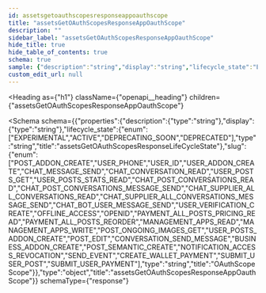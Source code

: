 ```yaml
---
id: assetsgetoauthscopesresponseappoauthscope
title: "assetsGetOAuthScopesResponseAppOauthScope"
description: ""
sidebar_label: "assetsGetOAuthScopesResponseAppOauthScope"
hide_title: true
hide_table_of_contents: true
schema: true
sample: {"description":"string","display":"string","lifecycle_state":"EXPERIMENTAL","slug":"POST_ADDON_CREATE"}
custom_edit_url: null
---
```



<Heading
  as={"h1"}
  className={"openapi__heading"}
  children={"assetsGetOAuthScopesResponseAppOauthScope"}
>
</Heading>





<Schema
  schema={{"properties":{"description":{"type":"string"},"display":{"type":"string"},"lifecycle_state":{"enum":["EXPERIMENTAL","ACTIVE","DEPRECATING_SOON","DEPRECATED"],"type":"string","title":"assetsGetOAuthScopesResponseLifeCycleState"},"slug":{"enum":["POST_ADDON_CREATE","USER_PHONE","USER_ID","USER_ADDON_CREATE","CHAT_MESSAGE_SEND","CHAT_CONVERSATION_READ","USER_POSTS_GET","USER_POSTS_STATS_READ","CHAT_POST_CONVERSATIONS_READ","CHAT_POST_CONVERSATIONS_MESSAGE_SEND","CHAT_SUPPLIER_ALL_CONVERSATIONS_READ","CHAT_SUPPLIER_ALL_CONVERSATIONS_MESSAGE_SEND","CHAT_BOT_USER_MESSAGE_SEND","USER_VERIFICATION_CREATE","OFFLINE_ACCESS","OPENID","PAYMENT_ALL_POSTS_PRICING_READ","PAYMENT_ALL_POSTS_REORDER","MANAGEMENT_APPS_READ","MANAGEMENT_APPS_WRITE","POST_ONGOING_IMAGES_GET","USER_POSTS_ADDON_CREATE","POST_EDIT","CONVERSATION_SEND_MESSAGE","BUSINESS_ADDON_CREATE","POST_SEMANTIC_CREATE","NOTIFICATION_ACCESS_REVOCATION","SEND_EVENT","CREATE_WALLET_PAYMENT","SUBMIT_USER_POST","SUBMIT_USER_PAYMENT"],"type":"string","title":"OAuthScopeScope"}},"type":"object","title":"assetsGetOAuthScopesResponseAppOauthScope"}}
  schemaType={"response"}
>
  
</Schema>
            